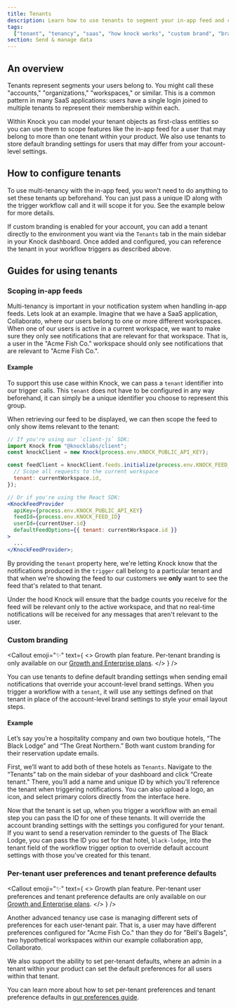 ```yaml
---
title: Tenants
description: Learn how to use tenants to segment your in-app feed and custom brand email notifications.
tags:
  ["tenant", "tenancy", "saas", "how knock works", "custom brand", "branding"]
section: Send & manage data
---
```



## An overview

Tenants represent segments your users belong to. You might call these "accounts," "organizations," "workspaces," or similar. This is a common pattern in many SaaS applications: users have a single login joined to multiple tenants to represent their membership within each.

Within Knock you can model your tenant objects as first-class entities so you can use them to scope features like the in-app feed for a user that may belong to more than one tenant within your product. We also use tenants to store default branding settings for users that may differ from your account-level settings.

## How to configure tenants

To use multi-tenancy with the in-app feed, you won't need to do anything to set these tenants up beforehand. You can just pass a unique ID along with the trigger workflow call and it will scope it for you. See the example below for more details.

If custom branding is enabled for your account, you can add a tenant directly to the environment you want via the `Tenants` tab in the main sidebar in your Knock dashboard. Once added and configured, you can reference the tenant in your workflow triggers as described above.

## Guides for using tenants

### Scoping in-app feeds

Multi-tenancy is important in your notification system when handling in-app feeds. Lets look at an example.
Imagine that we have a SaaS application, Collaborato, where our users belong to one or more different
workspaces. When one of our users is active in a current workspace, we want to make sure they only
see notifications that are relevant for that workspace. That is, a user in the "Acme Fish Co." workspace
should only see notifications that are relevant to "Acme Fish Co.".

#### Example

To support this use case within Knock, we can pass a `tenant` identifier into our trigger calls. This `tenant` does not have to be configured in any way beforehand, it can simply be a unique identifier you choose to represent this group.

<MultiLangCodeBlock
  snippet="workflows.trigger-with-tenant"
  title="Notify with tenant"
/>

When retrieving our feed to be displayed, we can then scope the feed to only show items relevant
to the tenant:

```jsx Client-side feed scoping
// If you're using our `client-js` SDK:
import Knock from "@knocklabs/client";
const knockClient = new Knock(process.env.KNOCK_PUBLIC_API_KEY);

const feedClient = knockClient.feeds.initialize(process.env.KNOCK_FEED_ID, {
  // Scope all requests to the current workspace
  tenant: currentWorkspace.id,
});

// Or if you're using the React SDK:
<KnockFeedProvider
  apiKey={process.env.KNOCK_PUBLIC_API_KEY}
  feedId={process.env.KNOCK_FEED_ID}
  userId={currentUser.id}
  defaultFeedOptions={{ tenant: currentWorkspace.id }}
>
  ...
</KnockFeedProvider>;
```

By providing the `tenant` property here, we're letting Knock know that the notifications produced
in the `trigger` call belong to a particular tenant and that when we're showing the feed to our customers we **only** want to see the feed that's related to that tenant.

Under the hood Knock will ensure that the badge counts you receive for the feed will be relevant
only to the active workspace, and that no real-time notifications will be received for any messages
that aren't relevant to the user.

### Custom branding

<Callout
  emoji="✨"
  text={
    <>
      <span className="font-bold">Growth plan feature.</span> Per-tenant branding is only available on our <a href="https://knock.app/pricing">Growth and Enterprise plans</a>. 
    </>
  }
/>

You can use tenants to define default branding settings when sending email notifications that override your account-level brand settings. When you trigger a workflow with a `tenant`, it will use any settings defined on that tenant in place of the account-level brand settings to style your email layout steps.

#### Example

Let’s say you’re a hospitality company and own two boutique hotels, “The Black Lodge” and “The Great Northern.” Both want custom branding for their reservation update emails.

First, we’ll want to add both of these hotels as `Tenants`. Navigate to the “Tenants” tab on the main sidebar of your dashboard and click “Create tenant." There, you’ll add a name and unique ID by which you'll reference the tenant when triggering notifications. You can also upload a logo, an icon, and select primary colors directly from the interface here.

Now that the tenant is set up, when you trigger a workflow with an email step you can pass the ID for one of these tenants. It will override the account branding settings with the settings you configured for your tenant. If you want to send a reservation reminder to the guests of The Black Lodge, you can pass the ID you set for that hotel, `black-lodge`, into the tenant field of the workflow trigger option to override default account settings with those you've created for this tenant.

<MultiLangCodeBlock
  snippet="workflows.trigger-with-branding-tenant"
  title="Send notification with custom branding"
/>

### Per-tenant user preferences and tenant preference defaults 

<Callout
  emoji="✨"
  text={
    <>
      <span className="font-bold">Growth plan feature.</span> Per-tenant user preferences and tenant preference defaults are only available on our <a href="https://knock.app/pricing">Growth and Enterprise plans</a>. 
    </>
  }
/>

Another advanced tenancy use case is managing different sets of preferences for each user-tenant pair. That is, a user may have different preferences configured for "Acme Fish Co." than they do for "Bell's Bagels", two hypothetical workspaces within our example collaboration app, Collaborato. 

We also support the ability to set per-tenant defaults, where an admin in a tenant within your product can set the default preferences for all users within that tenant. 

You can learn more about how to set per-tenant preferences and tenant preference defaults in [our preferences guide](/send-and-manage-data/preferences#per-tenant-preference-sets). 
